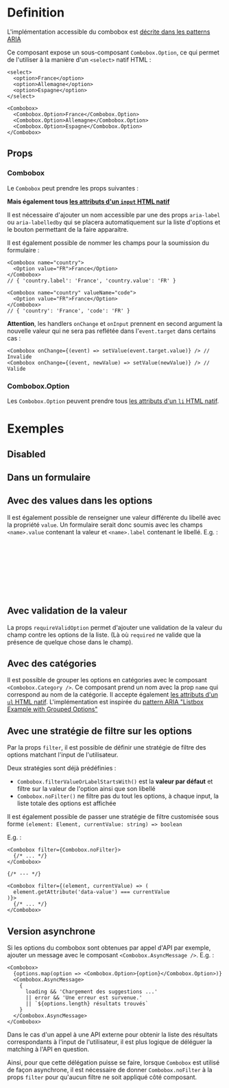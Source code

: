 
<Meta of={stories} />


# Definition

L'implémentation accessible du combobox est [décrite dans les patterns ARIA](https://www.w3.org/WAI/ARIA/apg/patterns/combobox/examples/combobox-autocomplete-list/)

Ce composant expose un sous-composant `Combobox.Option`, ce qui permet de l'utiliser à la manière d'un `<select>`
natif HTML :
```tsx
<select>
  <option>France</option>
  <option>Allemagne</option>
  <option>Espagne</option>
</select>

<Combobox>
  <Combobox.Option>France</Combobox.Option>
  <Combobox.Option>Allemagne</Combobox.Option>
  <Combobox.Option>Espagne</Combobox.Option>
</Combobox>
```

## Props

### Combobox

Le `Combobox` peut prendre les props suivantes :

<Controls />

**Mais également tous [les attributs d'un `input` HTML natif](https://developer.mozilla.org/en-US/docs/Web/HTML/Element/button)**

Il est nécessaire d'ajouter un nom accessible par une des props `aria-label` ou `aria-labelledby` qui se placera
automatiquement sur la liste d'options et le bouton permettant de la faire apparaitre.

Il est également possible de nommer les champs pour la soumission du formulaire :

```tsx
<Combobox name="country">
  <Option value="FR">France</Option>
</Combobox>
// { 'country.label': 'France', 'country.value': 'FR' }

<Combobox name="country" valueName="code">
  <Option value="FR">France</Option>
</Combobox>
// { 'country': 'France', 'code': 'FR' }
```

**Attention**, les handlers `onChange` et `onInput` prennent en second argument la nouvelle valeur qui ne sera pas reflétée dans l'`event.target` dans certains cas :

```tsx
<Combobox onChange={(event) => setValue(event.target.value)} /> // Invalide
<Combobox onChange={(event, newValue) => setValue(newValue)} /> // Valide
```

### Combobox.Option

Les `Combobox.Option` peuvent prendre tous [les attributs d'un `li` HTML natif](https://developer.mozilla.org/en-US/docs/Web/HTML/Element/li).

# Exemples

<Canvas of={stories.exemple} />

## Disabled

<Canvas of={stories.disabled} />

## Dans un formulaire

<Canvas of={stories.intégrationDansUnFormulaire} />

## Avec des values dans les options

Il est également possible de renseigner une valeur différente du libellé avec la propriété `value`.
Un formulaire serait donc soumis avec les champs `<name>.value` contenant la valeur et `<name>.label` contenant le libellé.
E.g. :
```jsx
<form onSubmit={event => (
    alert(`
        label: ${event.currentTarget['pays.label'].value},
        value: ${event.currentTarget['pays.value'].value}
    `)
)}>
    {/* ... */}
</form>
```

<Canvas of={stories.optionAvecValue} />

## Avec validation de la valeur

La props `requireValidOption` permet d'ajouter une validation de la valeur du champ contre les options de la liste.
(Là où `required` ne valide que la présence de quelque chose dans le champ).

<Canvas of={stories.validation} />

## Avec des catégories

Il est possible de grouper les options en catégories avec le composant `<Combobox.Category />`.
Ce composant prend un nom avec la prop `name` qui correspond au nom de la catégorie.
Il accepte également [les attributs d'un `ul` HTML natif](https://developer.mozilla.org/en-US/docs/Web/HTML/Element/ul).
L'implémentation est inspirée du [pattern ARIA "Listbox Example with Grouped Options"](https://www.w3.org/WAI/ARIA/apg/patterns/listbox/examples/listbox-grouped/)

<Canvas of={stories.categories} />

## Avec une stratégie de filtre sur les options

Par la props `filter`, il est possible de définir une stratégie de filtre des options matchant l'input de l'utilisateur.

Deux stratégies sont déjà prédéfinies :
- `Combobox.filterValueOrLabelStartsWith()` est la **valeur par défaut** et filtre sur la valeur de l'option ainsi que son libellé
- `Combobox.noFilter()` ne filtre pas du tout les options, à chaque input, la liste totale des options est affichée

Il est également possible de passer une stratégie de filtre customisée sous forme `(element: Element, currentValue: string) => boolean`

E.g. :
```tsx
<Combobox filter={Combobox.noFilter}>
  {/* ... */}
</Combobox>

{/* --- */}

<Combobox filter={(element, currentValue) => (
  element.getAttribute('data-value') === currentValue
)}>
  {/* ... */}
</Combobox>
```

<Canvas of={stories.filterStrategyNoFilter} />

## Version asynchrone

Si les options du combobox sont obtenues par appel d'API par exemple, ajouter un message avec le composant `<Combobox.AsyncMessage />`.
E.g. :
```tsx
<Combobox>
  {options.map(option => <Combobox.Option>{option}</Combobox.Option>)}
  <Combobox.AsyncMessage>
    {
      loading && 'Chargement des suggestions ...'
      || error && 'Une erreur est survenue.'
      || `${options.length} résultats trouvés`
    }
  </Combobox.AsyncMessage>
</Combobox>
```

<Canvas of={stories.async} />

Dans le cas d'un appel à une API externe pour obtenir la liste des résultats correspondants à l'input de l'utilisateur,
il est plus logique de déléguer la matching à l'API en question.

Ainsi, pour que cette délégation puisse se faire, lorsque `Combobox` est utilisé de façon asynchrone, il est nécessaire de donner `Combobox.noFilter` à la props `filter` pour qu'aucun filtre ne soit appliqué côté composant.

